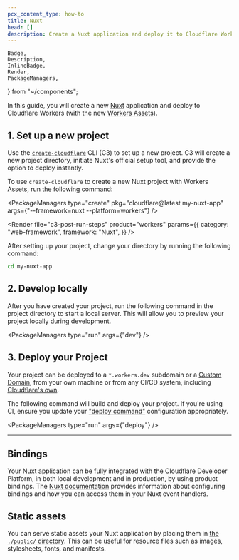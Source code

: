 ```yaml
---
pcx_content_type: how-to
title: Nuxt
head: []
description: Create a Nuxt application and deploy it to Cloudflare Workers with Workers Assets.
---
```


	Badge,
	Description,
	InlineBadge,
	Render,
	PackageManagers,
} from "~/components";

In this guide, you will create a new [Nuxt](https://nuxt.com/) application and deploy to Cloudflare Workers (with the new [<InlineBadge preset="beta" /> Workers Assets](/workers/static-assets/)).

## 1. Set up a new project

Use the [`create-cloudflare`](https://www.npmjs.com/package/create-cloudflare) CLI (C3) to set up a new project. C3 will create a new project directory, initiate Nuxt's official setup tool, and provide the option to deploy instantly.

To use `create-cloudflare` to create a new Nuxt project with <InlineBadge preset="beta" /> Workers Assets, run the following command:

<PackageManagers
	type="create"
	pkg="cloudflare@latest my-nuxt-app"
	args={"--framework=nuxt --platform=workers"}
/>

<Render
	file="c3-post-run-steps"
	product="workers"
	params={{
		category: "web-framework",
		framework: "Nuxt",
	}}
/>

After setting up your project, change your directory by running the following command:

```sh
cd my-nuxt-app
```

## 2. Develop locally

After you have created your project, run the following command in the project directory to start a local server. This will allow you to preview your project locally during development.

<PackageManagers type="run" args={"dev"} />

## 3. Deploy your Project

Your project can be deployed to a `*.workers.dev` subdomain or a [Custom Domain](/workers/configuration/routing/custom-domains/), from your own machine or from any CI/CD system, including [Cloudflare's own](/workers/ci-cd/builds/).

The following command will build and deploy your project. If you're using CI, ensure you update your ["deploy command"](/workers/ci-cd/builds/configuration/#build-settings) configuration appropriately.

<PackageManagers type="run" args={"deploy"} />

---

## Bindings

Your Nuxt application can be fully integrated with the Cloudflare Developer Platform, in both local development and in production, by using product bindings. The [Nuxt documentation](https://nitro.unjs.io/deploy/providers/cloudflare#direct-access-to-cloudflare-bindings) provides information about configuring bindings and how you can access them in your Nuxt event handlers.

## Static assets

You can serve static assets your Nuxt application by placing them in [the `./public/` directory](https://nuxt.com/docs/guide/directory-structure/public). This can be useful for resource files such as images, stylesheets, fonts, and manifests.

<Render file="workers-assets-routing-summary" />
